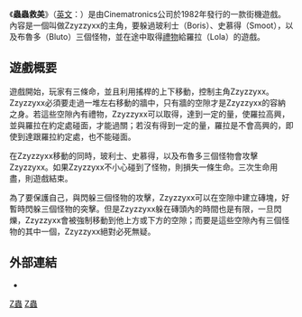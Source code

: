{{Infobox VG
| title        = 蟲蟲救美<br />''Zzyzzyxx''
| image        = 
| caption      = 
| developer    = Advanced Microcomputer Systems
| publisher    = Cinematronics
| distributor  = 
| designer     = 
| series       = 
| engine       = 
| released     = 1982年
| genre        = 
| modes        = 雙人遊戲，交替進行
| platforms    = [[街機|街機]]
}}
《'''蟲蟲救美'''》（[[英文|英文]]：{{lang|en|''Zzyzzyxx''}}）是由Cinematronics公司於1982年發行的一款街機遊戲。內容是一個叫做Zzyzzyxx的主角，要躲過玻利士（Boris）、史慕得（Smoot），以及布魯多（Bluto）三個怪物，並在途中取得[[禮物|禮物]]給羅拉（Lola）的遊戲。

== 遊戲概要 ==

遊戲開始，玩家有三條命，並且利用搖桿的上下移動，控制主角Zzyzzyxx。Zzyzzyxx必須要走過一堆左右移動的牆中，只有牆的空隙才是Zzyzzyxx的容納之身。若這些空隙內有禮物，Zzyzzyxx可以取得，達到一定的量，使羅拉高興，並與羅拉在約定處碰面，才能過關；若沒有得到一定的量，羅拉是不會高興的，即使到達跟羅拉約定處，也不能碰面。

在Zzyzzyxx移動的同時，玻利士、史慕得，以及布魯多三個怪物會攻擊Zzyzzyxx。如果Zzyzzyxx不小心碰到了怪物，則損失一條生命。三次生命用盡，則遊戲結束。

為了要保護自己，與閃躲三個怪物的攻擊，Zzyzzyxx可以在空隙中建立磚塊，好暫時閃躲三個怪物的突擊。但是Zzyzzyxx躲在磚頭內的時間也是有限，一旦閃爍，Zzyzzyxx會被強制移動到他上方或下方的空隙；而要是這些空隙內有三個怪物的其中一個，Zzyzzyxx絕對必死無疑。

== 外部連結 ==

*{{KLOV game|id=10547|name=Zzyzzyxx}}

[[Category:1982年电子游戏|Z蟲]]
[[Category:街機遊戲|Z蟲]]